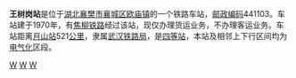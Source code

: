 {{noteTA
|1=zh-cn:始发车次; zh-hk:列車班次;
|2=zh-cn:车次; zh-hk:班次;
}}
{{Infobox China railway station 
|车站名称 = 王树岗站
| eng_name = Wangshugang Station
| address = [[湖北|湖北]][[襄樊市|襄樊市]][[襄城区|襄城区]][[欧庙镇|欧庙镇]]
|归属 = [[武汉铁路局|武汉铁路局]]
|车站等级 = [[四等站_(中铁)|四等站]]
|线路 = [[焦柳铁路|焦柳铁路]]
}}
'''王树岗站'''是位于[[湖北|湖北]][[襄樊市|襄樊市]][[襄城区|襄城区]][[欧庙镇|欧庙镇]]的一个铁路车站，[[邮政编码|邮政编码]]441103。车站建于1970年，有[[焦柳铁路|焦柳铁路]]经过该站，现仅办理货运业务，不办理客运业务。车站距离[[月山站|月山站]]521[[公里|公里]]，隶属[[武汉铁路局|武汉铁路局]]，是[[四等站_(中铁)|四等站]]，本站及相邻上下行区间均为[[电气化|电气化]]区段。

{{start rail box}}
{{s-inop|[[余家湖站|余家湖站]]}}
{{s-line|[[焦柳铁路|焦柳铁路]]}}
{{s-inop|[[朱市站|朱市站]]}}
{{end box}}
{{焦柳铁路}}

[[Category:焦柳铁路车站|W]]
[[Category:1970年启用的铁路车站|W]]
[[Category:襄阳市铁路车站|W]]